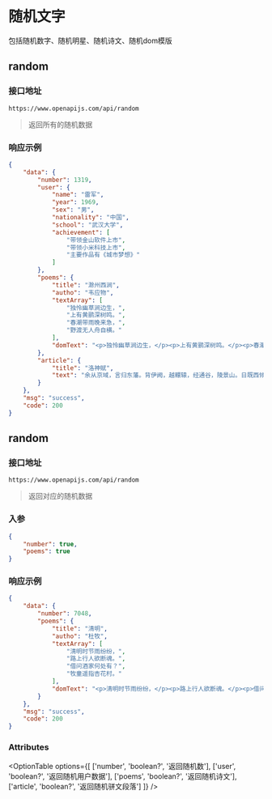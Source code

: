 
# 随机文字

包括随机数字、随机明星、随机诗文、随机dom模版

## <OptionBadge type="get" />random

### 接口地址

```url
https://www.openapijs.com/api/random
```

> 返回所有的随机数据

### 响应示例

```json
{
    "data": {
        "number": 1319,
        "user": {
            "name": "雷军",
            "year": 1969,
            "sex": "男",
            "nationality": "中国",
            "school": "武汉大学",
            "achievement": [
                "带领金山软件上市",
                "带领小米科技上市",
                "主要作品有《城市梦想》"
            ]
        },
        "poems": {
            "title": "滁州西涧",
            "autho": "韦应物",
            "textArray": [
                "独怜幽草涧边生，",
                "上有黄鹂深树鸣。",
                "春潮带雨晚来急，",
                "野渡无人舟自横。"
            ],
            "domText": "<p>独怜幽草涧边生，</p><p>上有黄鹂深树鸣。</p><p>春潮带雨晚来急，</p><p>野渡无人舟自横。</p>"
        },
        "article": {
            "title": "洛神赋",
            "text": "余从京域，言归东藩。背伊阙，越轘辕，经通谷，陵景山。日既西倾，车殆马烦。尔乃税驾乎蘅皋，秣驷乎芝田，容与乎阳林，流眄乎洛川。于是精移神骇，忽焉思散。俯则未察，仰以殊观，睹一丽人，于岩之畔。乃援御者而告之曰：“尔有觌于彼者乎？彼何人斯？若此之艳也！”御者对曰：“臣闻河洛之神，名曰宓妃。然则君王之所见也，无乃是乎？其状若何？臣愿闻之。”"
        }
    },
    "msg": "success",
    "code": 200
}
```

## <OptionBadge type="post" />random

### 接口地址

```url
https://www.openapijs.com/api/random
```

> 返回对应的随机数据

### 入参

```json
{
    "number": true,
    "poems": true
}
```

### 响应示例

```json
{
    "data": {
        "number": 7048,
        "poems": {
            "title": "清明",
            "autho": "杜牧",
            "textArray": [
                "清明时节雨纷纷，",
                "路上行人欲断魂。",
                "借问酒家何处有？",
                "牧童遥指杏花村。"
            ],
            "domText": "<p>清明时节雨纷纷，</p><p>路上行人欲断魂。</p><p>借问酒家何处有？</p><p>牧童遥指杏花村。</p>"
        }
    },
    "msg": "success",
    "code": 200
}
```

### Attributes

<OptionTable
  options={[
    ['number', 'boolean?', '返回随机数'],
    ['user', 'boolean?', '返回随机用户数据'],
    ['poems', 'boolean?', '返回随机诗文'],
    ['article', 'boolean?', '返回随机骈文段落']
  ]}
/>

